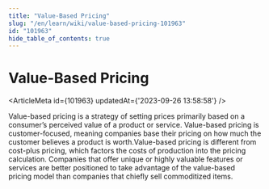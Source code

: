 ```yaml
---
title: "Value-Based Pricing"
slug: "/en/learn/wiki/value-based-pricing-101963"
id: "101963"
hide_table_of_contents: true
---
```



# Value-Based Pricing

<ArticleMeta id={101963} updatedAt={'2023-09-26 13:58:58'} />
<div className='border-solid border-b border-t-0 my-4 border-[var(--ifm-color-gray-300)]' />

Value-based pricing is a strategy of setting prices primarily based on a consumer’s perceived value of a product or service. Value-based pricing is customer-focused, meaning companies base their pricing on how much the customer believes a product is worth.Value-based pricing is different from cost-plus pricing, which factors the costs of production into the pricing calculation. Companies that offer unique or highly valuable features or services are better positioned to take advantage of the value-based pricing model than companies that chiefly sell commoditized items.
